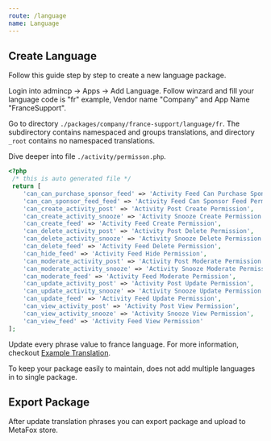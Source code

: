 ```yaml
---
route: /language
name: Language
---
```


## Create Language

Follow this guide step by step to create a new language package.

Login into admincp -> Apps -> Add Language. Follow winzard and fill your language code is "fr" example, Vendor name "Company" and App Name "FranceSupport".

Go to directory `./packages/company/france-support/language/fr`. The subdirectory contains namespaced and groups translations, and directory `_root` contains no namespaced translations.

Dive deeper into file `./activity/permisson.php`.

```php
<?php
 /* this is auto generated file */
 return [
    'can_can_purchase_sponsor_feed' => 'Activity Feed Can Purchase Sponsor Permission',
    'can_can_sponsor_feed_feed' => 'Activity Feed Can Sponsor Feed Permission',
    'can_create_activity_post' => 'Activity Post Create Permission',
    'can_create_activity_snooze' => 'Activity Snooze Create Permission',
    'can_create_feed' => 'Activity Feed Create Permission',
    'can_delete_activity_post' => 'Activity Post Delete Permission',
    'can_delete_activity_snooze' => 'Activity Snooze Delete Permission',
    'can_delete_feed' => 'Activity Feed Delete Permission',
    'can_hide_feed' => 'Activity Feed Hide Permission',
    'can_moderate_activity_post' => 'Activity Post Moderate Permission',
    'can_moderate_activity_snooze' => 'Activity Snooze Moderate Permission',
    'can_moderate_feed' => 'Activity Feed Moderate Permission',
    'can_update_activity_post' => 'Activity Post Update Permission',
    'can_update_activity_snooze' => 'Activity Snooze Update Permission',
    'can_update_feed' => 'Activity Feed Update Permission',
    'can_view_activity_post' => 'Activity Post View Permission',
    'can_view_activity_snooze' => 'Activity Snooze View Permission',
    'can_view_feed' => 'Activity Feed View Permission'
];
```

Update every phrase value to france language. For more information, checkout [Example Translation](/example/#translation).

To keep your package easily to maintain, does not add multiple languages in to single package.

## Export Package

After update translation phrases you can export package and upload to MetaFox store.
